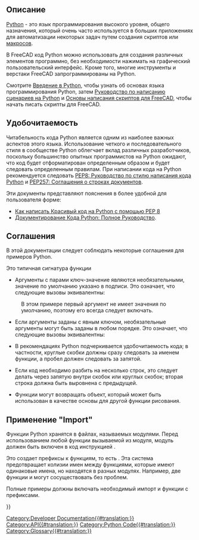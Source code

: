 <languages/>
{{TOCright}}

<span id="Description"></span>
== Описание ==

[https://www.python.org Python] - это язык программирования высокого уровня, общего назначения, который очень часто используется в больших приложениях для автоматизации некоторых задач путем создания скриптов или [[macros|макросов]].

В FreeCAD код Python можно использовать для создания различных элементов программно, без необходимости нажимать на графический пользовательский интерфейс. Кроме того, многие инструменты и верстаки FreeCAD запрограммированы на Python.

Смотрите [[Introduction to Python|Введение в Python]], чтобы узнать об основах языка программирования Python, затем [[Python scripting tutorial|Руководство по написанию сценариев на Python]] и [[FreeCAD Scripting Basics|Основы написания скриптов для FreeCAD]], чтобы начать писать скрипты для FreeCAD.

<span id="Readability"></span>
== Удобочитаемость ==

Читабельность кода Python является одним из наиболее важных аспектов этого языка. Использование четкого и последовательного стиля в сообществе Python облегчает вклад различных разработчиков, поскольку большинство опытных программистов на Python ожидают, что код будет отформатирован определенным образом и будет следовать определенным правилам. При написании кода на Python рекомендуется следовать [https://www.python.org/dev/peps/pep-0008/ PEP8: Руководство по стилю написания кода Python] и [https://www.python.org/dev/peps/pep-0257/ PEP257: Соглашения о строках документов].

Эти документы представляют пояснения в более удобной для пользователя форме:
* [https://realpython.com/python-pep8/ Как написать Красивый код на Python с помощью PEP 8]
* [https://realpython.com/documenting-python-code/ Документирование Кода Python: Полное Руководство].

== Соглашения ==
В этой документации следует соблюдать некоторые соглашения для примеров Python.

Это типичная сигнатура функции

{{Code|code=
Wire = make_wire(pointslist, closed=False, placement=None, face=None, support=None)
}}

* Аргументы с парами ключ-значение являются необязательными, значение по умолчанию указано в подписи. Это означает, что следующие вызовы эквивалентны:

{{Code|code=
Wire = make_wire(pointslist, False, None, None, None)
Wire = make_wire(pointslist, False, None, None)
Wire = make_wire(pointslist, False, None)
Wire = make_wire(pointslist, False)
Wire = make_wire(pointslist)
}}

: В этом примере первый аргумент не имеет значения по умолчанию, поэтому его всегда следует включать.

* Если аргументы заданы с явным ключом, необязательные аргументы могут быть заданы в любом порядке. Это означает, что следующие вызовы эквивалентны:
{{Code|code=
Wire = make_wire(pointslist, closed=False, placement=None, face=None)
Wire = make_wire(pointslist, closed=False, face=None, placement=None)
Wire = make_wire(pointslist, placement=None, closed=False, face=None)
Wire = make_wire(pointslist, support=None, closed=False, placement=None, face=None)
}}

* В рекомендациях Python подчеркивается удобочитаемость кода; в частности, круглые скобки должны сразу следовать за именем функции, а пробел должен следовать за запятой.

{{Code|code=
p1 = Vector(0, 0, 0)
p2 = Vector(1, 1, 0)
p3 = Vector(2, 0, 0)
Wire = make_wire([p1, p2, p3], closed=True)
}}

* Если код необходимо разбить на несколько строк, это следует делать через запятую внутри скобок или круглых скобок; вторая строка должна быть выровнена с предыдущей.

{{Code|code=
a_list = [1, 2, 3,
          2, 4, 5]

Wire = make_wire(pointslist,
                False, None,
                None, None)
}}

* Функции могут возвращать объект, который может быть использован в качестве основы для другой функции рисования.
{{Code|code=
Wire = make_wire(pointslist, closed=True, face=True)
Window = make_window(Wire, name="Big window")
}}

<span id="Imports"></span>
== Применение "Import" ==

Функции Python хранятся в файлах, называемых модулями. Перед использованием любой функции вызываемой из модуля, модуль должен быть включен в код инструкцией {{incode|import}}.

Это создает префиксы к функциям, то есть {{incode|module.function()}}. Эта система предотвращает колизии имен между функциями, которые имеют одинаковые имена, но находятся в разных модулях.
Например, две функции {{incode|Arch.make_window()}} и {{incode|MyModule.make_window()}} могут сосуществовать без проблем.

Полные примеры должны включать необходимый импорт и функции с префиксами.

{{Code|code=
import FreeCAD as App
import Draft

p1 = App.Vector(0, 0, 0)
p2 = App.Vector(1, 1, 0)
p3 = App.Vector(2, 0, 0)
Wire = Draft.make_wire([p1, p2, p3], closed=True)
}}

{{Code|code=
import FreeCAD as App
import Draft
import Arch

p1 = App.Vector(0, 0, 0)
p2 = App.Vector(1, 0, 0)
p3 = App.Vector(1, 1, 0)
p4 = App.Vector(0, 2, 0)
pointslist = [p1, p2, p3, p4]

Wire = Draft.make_wire(pointslist, closed=True, face=True)
Structure = Arch.make_structure(Wire, name="Big pillar")
}}

{{Powerdocnavi{{#translation:}}}}
[[Category:Developer Documentation{{#translation:}}]]
[[Category:API{{#translation:}}]]
[[Category:Python Code{{#translation:}}]]
[[Category:Glossary{{#translation:}}]]